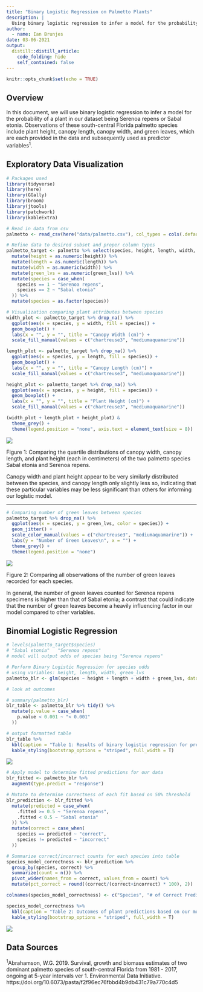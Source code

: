```yaml
---
title: "Binary Logistic Regression on Palmetto Plants"
description: |
  Using binary logistic regression to infer a model for the probability of plant species identity.
author:
  - name: Ian Brunjes
date: 03-06-2021
output:
  distill::distill_article:
    code_folding: hide
    self_contained: false
---
```


```r
knitr::opts_chunk$set(echo = TRUE)
```

## Overview

In this document, we will use binary logistic regression to infer a model for the probability of a plant in our dataset being Serenoa repens or Sabal etonia. Observations of these south-central Florida palmetto species include plant height, canopy length, canopy width, and green leaves, which are each provided in the data and subsequently used as predictor variables^1^.

## Exploratory Data Visualization

```r
# Packages used
library(tidyverse)
library(here)
library(GGally)
library(broom)
library(jtools)
library(patchwork)
library(kableExtra)

# Read in data from csv
palmetto <- read_csv(here("data/palmetto.csv"), col_types = cols(.default = "c"))

# Refine data to desired subset and proper column types
palmetto_target <- palmetto %>% select(species, height, length, width, green_lvs) %>% 
  mutate(height = as.numeric(height)) %>% 
  mutate(length = as.numeric(length)) %>% 
  mutate(width = as.numeric(width)) %>% 
  mutate(green_lvs = as.numeric(green_lvs)) %>% 
  mutate(species = case_when(
    species == 1 ~ "Serenoa repens",
    species == 2 ~ "Sabal etonia"
  )) %>% 
  mutate(species = as.factor(species))

# Visualization comparing plant attributes between species
width_plot <- palmetto_target %>% drop_na() %>% 
  ggplot(aes(x = species, y = width, fill = species)) +
  geom_boxplot() +
  labs(x = "", y = "", title = "Canopy Width (cm)") +
  scale_fill_manual(values = c("chartreuse3", "mediumaquamarine"))

length_plot <- palmetto_target %>% drop_na() %>% 
  ggplot(aes(x = species, y = length, fill = species)) +
  geom_boxplot() +
  labs(x = "", y = "", title = "Canopy Length (cm)") +
  scale_fill_manual(values = c("chartreuse3", "mediumaquamarine"))

height_plot <- palmetto_target %>% drop_na() %>% 
  ggplot(aes(x = species, y = height, fill = species)) +
  geom_boxplot() +
  labs(x = "", y = "", title = "Plant Height (cm)") +
  scale_fill_manual(values = c("chartreuse3", "mediumaquamarine"))

(width_plot + length_plot + height_plot) &
  theme_grey() +
  theme(legend.position = "none", axis.text = element_text(size = 8))
```

![](../../images/palmetto_box.png)

Figure 1: Comparing the quartile distributions of canopy width, canopy length, and plant height (each in centimeters) of the two palmetto species Sabal etonia and Serenoa repens.

Canopy width and plant height appear to be very similarly distributed between the species, and canopy length only slightly less so, indicating that these particular variables may be less significant than others for informing our logistic model.

---

```r
# Comparing number of green leaves between species
palmetto_target %>% drop_na() %>%
  ggplot(aes(x = species, y = green_lvs, color = species)) +
  geom_jitter() +
  scale_color_manual(values = c("chartreuse3", "mediumaquamarine")) +
  labs(y = "Number of Green Leaves\n", x = "") +
  theme_grey() +
  theme(legend.position = "none")
```

![](../../images/palmetto_jitter.png)

Figure 2: Comparing all observations of the number of green leaves recorded for each species.

In general, the number of green leaves counted for Serenoa repens specimens is higher than that of Sabal etonia; a contrast that could indicate that the number of green leaves become a heavily influencing factor in our model compared to other variables.



## Binomial Logistic Regression


```r
# levels(palmetto_target$species)
# "Sabal etonia"   "Serenoa repens"
# model will output odds of species being "Serenoa repens"

# Perform Binary Logistic Regression for species odds
# using variables: height, length, width, green_lvs
palmetto_blr <- glm(species ~ height + length + width + green_lvs, data = palmetto_target, family = "binomial")

# look at outcomes

# summary(palmetto_blr)
blr_table <- palmetto_blr %>% tidy() %>% 
  mutate(p.value = case_when(
    p.value < 0.001 ~ "< 0.001"
  ))

# output formatted table
blr_table %>%
  kbl(caption = "Table 1: Results of binary logistic regression for predicting species.") %>%
  kable_styling(bootstrap_options = "striped", full_width = T)
```

![](../../images/palmetto_table_1.png)

```r
# Apply model to determine fitted predictions for our data
blr_fitted <- palmetto_blr %>% 
  augment(type.predict = "response")

# Mutate to determine correctness of each fit based on 50% threshold         
blr_prediction <- blr_fitted %>%
  mutate(predicted = case_when(
    .fitted >= 0.5 ~ "Serenoa repens",
    .fitted < 0.5 ~ "Sabal etonia"
  )) %>% 
  mutate(correct = case_when(
    species == predicted ~ "correct",
    species != predicted ~ "incorrect"
  ))

# Summarize correct/incorrect counts for each species into table
species_model_correctness <- blr_prediction %>% 
  group_by(species, correct) %>% 
  summarize(count = n()) %>% 
  pivot_wider(names_from = correct, values_from = count) %>% 
  mutate(pct_correct = round((correct/(correct+incorrect) * 100), 2))

colnames(species_model_correctness) <- c("Species", "# of Correct Predictions", "# of Incorrect Predictions", "% Correctly Classified")

species_model_correctness %>%
  kbl(caption = "Table 2: Outcomes of plant predictions based on our model using a 50% cutoff for classification under either level.") %>%
  kable_styling(bootstrap_options = "striped", full_width = T)
```

![](../../images/palmetto_table_2.png)


## Data Sources
^1^Abrahamson, W.G. 2019. Survival, growth and biomass estimates of two dominant palmetto species of south-central Florida from 1981 - 2017, ongoing at 5-year intervals ver 1. Environmental Data Initiative. https://doi.org/10.6073/pasta/f2f96ec76fbbd4b9db431c79a770c4d5 


